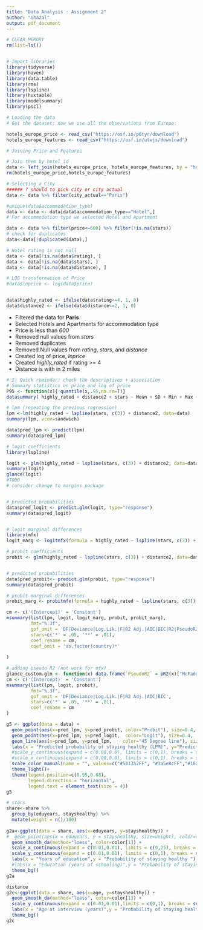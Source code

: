 ```yaml
---
title: "Data Analysis : Assignment 2"
author: "Ghazal"
output: pdf_document
---
```



```r
# CLEAR MEMORY
rm(list=ls())


# Import libraries
library(tidyverse)
library(haven)
library(data.table)
library(rms)
library(lspline)
library(huxtable)
library(modelsummary)
library(pscl)


```

```r
# Loading the data
# Get the dataset: now we use all the observations from Europe:

hotels_europe_price <- read_csv("https://osf.io/p6tyr/download")
hotels_europe_features <- read_csv("https://osf.io/utwjs/download")
```

```r
# Joining Price and Features

# Join them by hotel_id
data <- left_join(hotels_europe_price, hotels_europe_features, by = "hotel_id")
rm(hotels_europe_price,hotels_europe_features)
```


```r
# Selecting a City
###### ? should to pick city or city actual
data <- data %>% filter(city_actual=="Paris")

#unique(data$accommodation_type)
data <- data <- data[data$accommodation_type=="Hotel",]
# For accommodation type we selected Hotel and Apartment 

data <- data %>% filter(price<=600) %>% filter(!is.na(stars))
# check for duplicates
data<-data[!duplicated(data),]

# Hotel rating is not null
data <- data[!is.na(data$rating), ] 
data <- data[!is.na(data$stars), ] 
data <- data[!is.na(data$distance), ]

# LOG transformation of Price
#data$lnprice <- log(data$price)


data$highly_rated <- ifelse(data$rating<=4, 1, 0)
data$distance2 <- ifelse(data$distance<=2, 1, 0)
```


- Filtered the data for **Paris**
- Selected Hotels and Apartments for accommodation type
- Price is less than _*600*_
- Removed null values from _stars_
- Removed duplicates
- Removed Null values from _rating_, _stars_, and _distance_
- Created log of price, _lnprice_
- Created _highly_rated_ if rating >= 4
- Distance is with in 2 miles



```r
# 2) Quick reminder: check the descriptives + association
# Summary statistics on price and log of price
P95 <- function(x){ quantile(x,.95,na.rm=T)}
datasummary( highly_rated + distance2 + stars ~ Mean + SD + Min + Max + Median + P95 + N , data = data )


```


```r

# lpm (repeating the previous regression)
lpm <-lm(highly_rated ~ lspline(stars, c(3)) + distance2, data=data)
summary(lpm, vcov=sandwich)

data$pred_lpm <- predict(lpm)
summary(data$pred_lpm)

```

```r
# logit coefficients
library(lspline)

logit <- glm(highly_rated ~ lspline(stars, c(3)) + distance2, data=data, family='binomial')
summary(logit)
glance(logit)
#TODO
# consider change to margins package


# predicted probabilities 
data$pred_logit <- predict.glm(logit, type="response")
summary(data$pred_logit)


# logit marginal differences
library(mfx)
logit_marg <- logitmfx(formula = highly_rated ~ lspline(stars, c(3)) + distance2, data=data, atmean=FALSE)

```


```r

# probit coefficients
probit <- glm(highly_rated ~ lspline(stars, c(3)) + distance2, data=data, family=binomial(link="probit"))


# predicted probabilities 
data$pred_probit<- predict.glm(probit, type="response") 
summary(data$pred_probit)

# probit marginal differences
probit_marg <- probitmfx(formula = highly_rated ~ lspline(stars, c(3)) + distance2, data=data, atmean=FALSE)

```



```r
cm <- c('(Intercept)' = 'Constant')
msummary(list(lpm, logit, logit_marg, probit, probit_marg),
         fmt="%.3f",
         gof_omit = 'DF|Deviance|Log.Lik.|F|R2 Adj.|AIC|BIC|R2|PseudoR2',
         stars=c('*' = .05, '**' = .01),
         coef_rename = cm,
         coef_omit = 'as.factor(country)*'
         
)
```


```r
# adding pseudo R2 (not work for mfx)
glance_custom.glm <- function(x) data.frame(`PseudoR2` = pR2(x)["McFadden"])
cm <- c('(Intercept)' = 'Constant')
msummary(list(lpm, logit, probit),
         fmt="%.3f",
         gof_omit = 'DF|Deviance|Log.Lik.|F|R2 Adj.|AIC|BIC',
         stars=c('*' = .05, '**' = .01),
         coef_rename = cm
)
```


```r
g5 <- ggplot(data = data) +
  geom_point(aes(x=pred_lpm, y=pred_probit, color="Probit"), size=0.4,  shape=16) +
  geom_point(aes(x=pred_lpm, y=pred_logit,  color="Logit"), size=0.4,  shape=16) +
  geom_line(aes(x=pred_lpm, y=pred_lpm,    color="45 Degree line"), size=0.4) +
  labs(x = "Predicted probability of staying healthy (LPM)", y="Predicted probability")+
  #scale_y_continuous(expand = c(0.00,0.0), limits = c(0,1), breaks = seq(0,1,0.1)) +
  #scale_x_continuous(expand = c(0.00,0.0), limits = c(0,1), breaks = seq(0,1,0.1)) +
  scale_color_manual(name = "", values=c("#541352FF", "#3a5e8cFF","#10a53dFF")) +
  theme_light()+
  theme(legend.position=c(0.55,0.08),
        legend.direction = "horizontal",
        legend.text = element_text(size = 4))
g5
```

```r

# stars
share<-share %>%
  group_by(eduyears, stayshealthy) %>%
  mutate(weight = n()/100)
  
g2a<-ggplot(data = share, aes(x=eduyears, y=stayshealthy)) +
#  geom_point(aes(x = eduyears, y = stayshealthy, size=weight), color=color[1], shape = 16, alpha=0.8, show.legend=F, na.rm=TRUE)  +
  geom_smooth_da(method="loess", color=color[1]) +
  scale_x_continuous(expand = c(0.01,0.01), limits = c(0,25), breaks = seq(0,25,4))+
  scale_y_continuous(expand = c(0.01,0.01), limits = c(0,1), breaks = seq(0,1,0.1)) +
  labs(x = "Years of education",y = "Probability of staying healthy ") +
  #labs(x = "Education (years of schooling)",y = "Probability of staying healthy ") +
  theme_bg() 
g2a
```

```r

distance
g2c<-ggplot(data = share, aes(x=age, y=stayshealthy)) +
  geom_smooth_da(method="loess", color=color[1]) +
  scale_y_continuous(expand = c(0.01,0.01),limits = c(0,1), breaks = seq(0,1,0.2), labels = scales::percent) +
  labs(x = "Age at interview (years)",y = "Probability of staying healthy") +
  theme_bg() 
g2c
```

